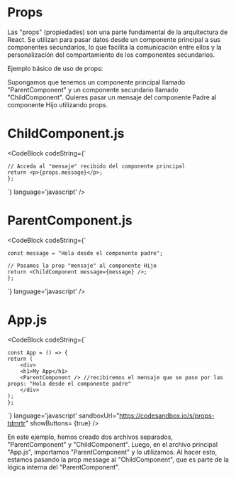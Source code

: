 
# Props

Las "props" (propiedades) son una parte fundamental de la arquitectura de React.
Se utilizan para pasar datos desde un componente principal a sus componentes secundarios, lo que facilita la comunicación entre ellos y la personalización del comportamiento
de los componentes secundarios.

Ejemplo básico de uso de props:

Supongamos que tenemos un componente principal llamado "ParentComponent" y un componente secundario llamado "ChildComponent". Quieres pasar un mensaje del componente Padre al componente Hijo utilizando
props.

# ChildComponent.js

<CodeBlock
  codeString={`

    // Acceda al "mensaje" recibido del componente principal
    return <p>{props.message}</p>;
    };
  `} 
  language='javascript'
/>

# ParentComponent.js

<CodeBlock
  codeString={`

    const message = "Hola desde el componente padre";

    // Pasamos la prop "mensaje" al componente Hijo
    return <ChildComponent message={message} />;
    };
  `} 
  language='javascript'
/>

# App.js

<CodeBlock
  codeString={`

    const App = () => {
    return (
        <div>
        <h1>My App</h1>
        <ParentComponent /> //recibiremos el mensaje que se paso por las props: "Hola desde el componente padre"
        </div>
    );
    };

  `} 
  language='javascript'
  sandboxUrl="https://codesandbox.io/s/props-tdmrtr"
  showButtons= {true}
/>

En este ejemplo, hemos creado dos archivos separados, "ParentComponent" y "ChildComponent". Luego, en el archivo principal "App.js", importamos "ParentComponent" y lo utilizamos. 
Al hacer esto, estamos pasando la prop message al "ChildComponent", que es parte de la lógica interna del "ParentComponent".